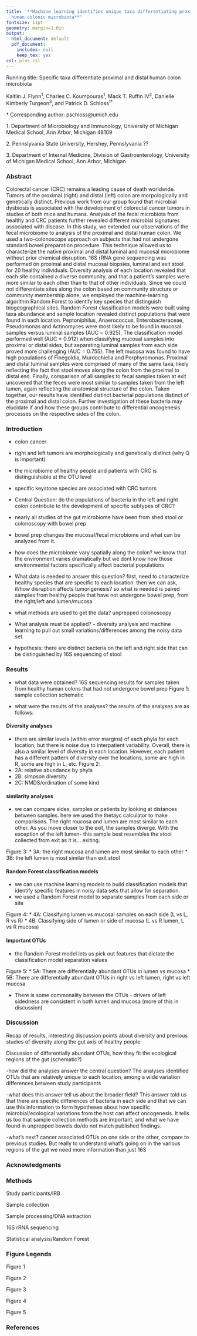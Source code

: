 ```yaml
---
title: '**Machine learning identifies unique taxa differentiating proximal and distal
  human colonic microbiota**'
fontsize: 11pt
geometry: margin=1.0in
output:
  html_document: default
  pdf_document:
    includes: null
    keep_tex: yes
csl: plos.csl
---
```

\vspace{35mm}

Running title: Specific taxa differentiate proximal and distal human colon microbiota

\vspace{35mm}


Kaitlin J. Flynn^1^, Charles C. Koumpouras^1^, Mack T. Ruffin IV^2^, Danielle Kimberly Turgeon^3^, and Patrick D. Schloss^1$\dagger$^

\vspace{35mm}

$\dagger$ Corresponding author: pschloss@umich.edu


1\. Department of Microbiology and Immunology, University of Michigan Medical School, Ann Arbor, Michigan 48109

2\. Pennslyvania State University, Hershey, Pennslyvania ??

3\. Department of Internal Medicine, Division of Gastroenterology, University of Michigan Medical School, Ann Arbor, Michigan


\newpage
\linenumbers


### Abstract

Colorectal cancer (CRC) remains a leading cause of death worldwide. Tumors of the proximal (right) and distal (left) colon are morpologically and genetically distinct. Previous work from our group found that microbial dysbiosis is associated with the development of colorectal cancer tumors in studies of both mice and humans. Analysis of the fecal microbiota from healthy and CRC patients further revealed different microbial signatures associated with disease. In this study, we extended our observations of the fecal microbiome to analysis of the proximal and distal human colon. We used a two-colonoscope approach on subjects that had not undergone standard bowel preparation procedure. This technique allowed us to characterize the native proximal and distal luminal and mucosal microbiome without prior chemical disruption. 16S rRNA gene sequencing was performed on proximal and distal mucosal biopsies, luminal and exit stool for 20 healthy individuals. Diversity analysis of each location revealed that each site contained a diverse community, and that a patient’s samples were more similar to each other than to that of other individuals. Since we could not differentiate sites along the colon based on community structure or community membership alone, we employed the machine-learning algorithm Random Forest to identify key species that distinguish biogeographical sites. Random Forest classification models were built using taxa abundance and sample location revealed distinct populations that were found in each location. Peptoniphilus, Anaerococcus, Enterobacteraceae, Pseudomonas and Actinomyces were most likely to be found in mucosal samples versus luminal samples (AUC = 0.925). The classification model performed well (AUC = 0.912) when classifying mucosal samples into proximal or distal sides, but separating luminal samples from each side proved more challenging (AUC = 0.755). The left mucosa was found to have high populations of Finegoldia, Murdochiella and Porphyromonas. Proximal and distal luminal samples were comprised of many of the same taxa, likely reflecting the fact that stool moves along the colon from the proximal to distal end. Finally, comparison of all samples to fecal samples taken at exit uncovered that the feces were most similar to samples taken from the left lumen, again reflecting the anatomical structure of the colon. Taken together, our results have identified distinct bacterial populations distinct of the proximal and distal colon. Further investigation of these bacteria may elucidate if and how these groups contribute to differential oncogenesis processes on the respective sides of the colon. 

### Introduction

- colon cancer 
- right and left tumors are morphologically and genetically distinct (why Q is important)
- the microbiome of healthy people and patients with CRC is distinguishable at the OTU level
- specific keystone species are associated with CRC tumors
- Central Question: do the populations of bacteria in the left and right colon contribute to the development of specific subtypes of CRC? 
- nearly all studies of the gut microbiome have been from shed stool or colonoscopy with bowel prep
- bowel prep changes the mucosal/fecal microbiome and what can be analyzed from it. 
- how does the microbiome vary spatially along the colon? we know that the environment varies dramatically but we dont know how those environmental factors specifically affect bacterial populations

- What data is needed to answer this question? first, need to characterize healthy species that are specific to each location. then we can ask, if/how disruption affects tumorigenesis? so what is needed is paired samples from healthy people that have not undergone bowel prep, from the right/left and lumen/mucosa

- what methods are used to get the data? unprepped colonoscopy 

- What analysis must be applied? - diversity analysis and machine learning to pull out small variations/differences among the noisy data set.

- hypothesis: there are distinct bacteria on the left and right side that can be distinguished by 16S sequencing of stool


### Results

- what data were obtained? 16S sequencing results for samples taken from healthy human colons that had not undergone bowel prep
Figure 1: sample collection schematic 

- what were the results of the analyses? the results of the analyses are as follows:

#### Diversity analyses
- there are similar levels (within error margins) of each phyla for each location, but there is noise due to interpatient variability. Overall, there is also a similar level of diversity in each location. However, each patient has a different pattern of diversity over the locations, some are high in R, some are high in L, etc. 
Figure 2:
* 2A: relative abundance by phyla 
* 2B: simpson diversity 
* 2C: NMDS/ordination of some kind 

#### similarity analyses
- we can compare sides, samples or patients by looking at distances between samples. here we used the thetayc calculator to make comparisons. The right mucosa and lumen are most similar to each other. As you move closer to the exit, the samples diverge. With the exception of the left lumen- this sample best resembles the stool collected from exit as it is... exiting. 

Figure 3:
* 3A: the right mucosa and lumen are most similar to each other 
* 3B: the left lumen is most similar than exit stool

#### Random Forest classification models 
- we can use machine learning models to build classification models that identify specific features in noisy data sets that allow for separation.
- we used a Random Forest model to separate samples from each side or site

Figure 4:
* 4A: Classifying lumen vs mucosal samples on each side (L vs L, R vs R)
* 4B: Classifying side of lumen or side of mucosa (L vs R lumen, L vs R mucosa)

#### Important OTUs 
- the Random Forest model lets us pick out features that dictate the classification model separation values

Figure 5:
* 5A: There are differentially abundant OTUs in lumen vs mucosa
* 5B: There are differentially abundant OTUs in right vs left lumen, right vs left mucosa 

- There is some commonality between the OTUs - drivers of left sidedness are consistent in both lumen and mucosa (more of this in discussion)

### Discussion

Recap of results, interesting discussion points about diversity and previous studies of diversity along the gut axis of healthy people

Discussion of differentially abundant OTUs, how they fit the ecological regions of the gut (schematic?)

-how did the analyses answer the central question?
The analyses identified OTUs that are relatively unique to each location, among a wide variation differences between study participants 

-what does this answer tell us about the broader field?
This answer told us that there are specific differences of bacteria in each side and that we can use this information to form hypotheses about how specific microbial/ecological variations from the host can affect oncogenesis. It tells us too that sample collection methods are important, and what we have found in unprepped bowels do/do not match published findings. 

-what's next? cancer associated OTUs on one side or the other, compare to previous studies. But really to understand what's going on in the various regions of the gut we need more information than just 16S 


### Acknowledgments 

### Methods
Study participants/IRB

Sample collection

Sample processing/DNA extraction

16S rRNA sequencing 

Statistical analysis/Random Forest 

### Figure Legends


Figure 1

Figure 2

Figure 3

Figure 4

Figure 5 

### References 













